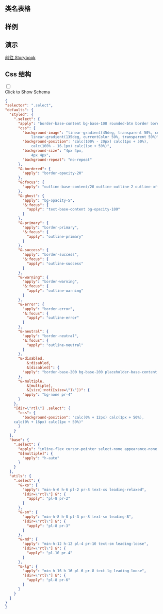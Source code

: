 
## 类名表格

<CssTable name="select" />

## 样例

<Demo></Demo>

## 演示

[前往 Storybook](https://story.ui.icebreaker.top/?path=/docs/data-entry-select--docs)

## Css 结构
<div className="collapse">
<input type="checkbox" /> 
<div class="collapse-title px-0">
<span class="btn">Click to Show Schema</span>
</div>
<div class="collapse-content"> 

```json
{
"selector": ".select",
"defaults": {
  "styled": {
    ".select": {
      "apply": "border-base-content bg-base-100 rounded-btn border border-opacity-0 pr-10",
      "css": {
        "background-image": "linear-gradient(45deg, transparent 50%, currentColor 50%),
            linear-gradient(135deg, currentColor 50%, transparent 50%)",
        "background-position": "calc(100% - 20px) calc(1px + 50%),
            calc(100% - 16.1px) calc(1px + 50%)",
        "background-size": "4px 4px,
            4px 4px",
        "background-repeat": "no-repeat"
      },
      "&-bordered": {
        "apply": "border-opacity-20"
      },
      "&:focus": {
        "apply": "outline-base-content/20 outline outline-2 outline-offset-2"
      },
      "&-ghost": {
        "apply": "bg-opacity-5",
        "&:focus": {
          "apply": "text-base-content bg-opacity-100"
        }
      },
      "&-primary": {
        "apply": "border-primary",
        "&:focus": {
          "apply": "outline-primary"
        }
      },
      "&-success": {
        "apply": "border-success",
        "&:focus": {
          "apply": "outline-success"
        }
      },
      "&-warning": {
        "apply": "border-warning",
        "&:focus": {
          "apply": "outline-warning"
        }
      },
      "&-error": {
        "apply": "border-error",
        "&:focus": {
          "apply": "outline-error"
        }
      },
      "&-neutral": {
        "apply": "border-neutral",
        "&:focus": {
          "apply": "outline-neutral"
        }
      },
      "&-disabled,
          &:disabled,
          &[disabled]": {
        "apply": "border-base-200 bg-base-200 placeholder-base-content cursor-not-allowed text-opacity-20 placeholder-opacity-20"
      },
      "&-multiple,
          &[multiple],
          &[size]:not([size=\"1\"])": {
        "apply": "bg-none pr-4"
      }
    },
    "[dir=\"rtl\"] .select": {
      "css": {
        "background-position": "calc(0% + 12px) calc(1px + 50%),
    calc(0% + 16px) calc(1px + 50%)"
      }
    }
  },
  "base": {
    ".select": {
      "apply": "inline-flex cursor-pointer select-none appearance-none min-h-8 h-8 pl-3 pr-8 text-sm leading-8",
      "&[multiple]": {
        "apply": "h-auto"
      }
    }
  },
  "utils": {
    ".select": {
      "&-xs": {
        "apply": "min-h-6 h-6 pl-2 pr-8 text-xs leading-relaxed",
        "[dir=\"rtl\"] &": {
          "apply": "pl-8 pr-2"
        }
      },
      "&-sm": {
        "apply": "min-h-8 h-8 pl-3 pr-8 text-sm leading-8",
        "[dir=\"rtl\"] &": {
          "apply": "pl-8 pr-3"
        }
      },
      "&-md": {
        "apply": "min-h-12 h-12 pl-4 pr-10 text-sm leading-loose",
        "[dir=\"rtl\"] &": {
          "apply": "pl-10 pr-4"
        }
      },
      "&-lg": {
        "apply": "min-h-16 h-16 pl-6 pr-8 text-lg leading-loose",
        "[dir=\"rtl\"] &": {
          "apply": "pl-8 pr-6"
        }
      }
    }
  }
}
}
```

</div>
</div>